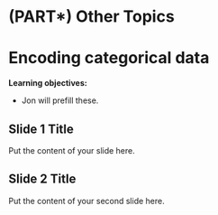 # (PART\*) Other Topics {-}

# Encoding categorical data

**Learning objectives:**

- Jon will prefill these.

## Slide 1 Title

Put the content of your slide here.

## Slide 2 Title

Put the content of your second slide here.
